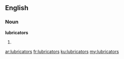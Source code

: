 ==English==

===Noun===
'''lubricators'''

# {{plural of|[[lubricator]]}}

[[ar:lubricators]]
[[fr:lubricators]]
[[ku:lubricators]]
[[my:lubricators]]